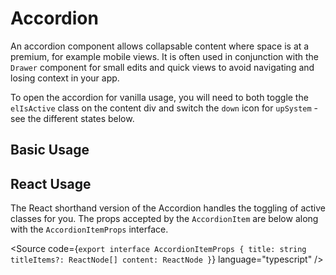 
<Meta of={AccordionStories} />

# Accordion

An accordion component allows collapsable content where space is at a premium, for example mobile views. It is often used in conjunction with the `Drawer` component for small edits and quick views to avoid navigating and losing context in your app.

To open the accordion for vanilla usage, you will need to both toggle the `elIsActive` class on the content div and switch the `down` icon for `upSystem` - see the different states below.

## Basic Usage

<Canvas of={AccordionStories.BasicUsage} />

<RenderHtmlMarkup of={AccordionStories.BasicUsage} />

## React Usage

<ArgsTable of={Accordion} />

The React shorthand version of the Accordion handles the toggling of active classes for you. The props accepted by the `AccordionItem` are below along with the `AccordionItemProps` interface.

<Source code={`
export interface AccordionItemProps {
  title: string
  titleItems?: ReactNode[]
  content: ReactNode
}
`} language="typescript" />

<Canvas of={AccordionStories.ReactUsage} />

<RenderHtmlMarkup of={AccordionStories.ReactUsage} />
